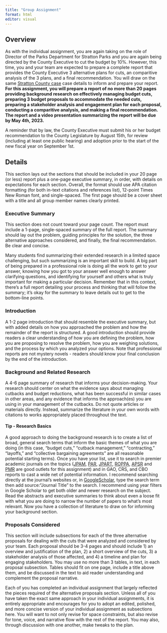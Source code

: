 ```yaml
---
title: "Group Assignment"
format: html
editor: visual
---
```


## Overview

As with the individual assignment, you are again taking on the role of Director of the Parks Department for Stratton Parks and you are again being directed by the County Executive to cut the budget by 10%. However, this time, you and your team are expected to prepare a complete report that provides the County Executive 3 alternative plans for cuts, an comparitive analysis of the 3 plans, and a final recommendation. You will draw on the same [Stratton County case](stratton.qmd) case details to inform and prepare your report. **For this assignment, you will prepare a report of no more than 20 pages providing background research on effectively managing budget cuts, preparing 3 budget proposals to accommodate the needed cuts, preparing a stakeholder analysis and engagement plan for each proposal, conducting a comparitive analysis, and making a final recommendation. The report and a video presentation summarizing the report will be due by May 4th, 2023.**

::: callout-note
A reminder that by law, the County Executive must submit his or her budget recommendation to the County Legislature by August 15th, for review (including at least one public hearing) and adoption prior to the start of the new fiscal year on September 1st.
:::

## Details

This section lays out the sections that should be included in your 20 page (or less) report plus a one-page executive summary, in order, with details on expectations for each section. Overall, the format should use APA citation formatting (for both in-text citations and references list), 12-point Times New Roman font, and single-spaced. The first page should be a cover sheet with a title and all group member names clearly printed.

### Executive Summary
This section does not count toward your page count. The report must include a 1-page, single-spaced summary of the full report. The summary should lay out the problem, guiding principles for the solution, the three alternative approaches considered, and finally, the final recommendation. Be clear and concise.

:::{.callout-note}
Many students find summarizing their extended research in a limited space challenging, but such summarizing is an important skill to build. A big part of being prepared in a professional role is doing all the work to get to your answer, knowing how you got to your answer well enough to answer clarifying questions, and identifying for yourself and others what is truly important for making a particular decision. Remember that in this context, there's a full report detailing your process and thinking that will follow the summary; it's okay for the summary to leave details out to get to the bottom-line points.
:::

### Introduction
A 1-2 page introduction that should resemble the executive summary, but with added details on how you approached the problem and how the remainder of the report is structured. A good introduction should provide readers a clear understanding of how you are defining the problem, how you are proposing to resolve the problem, how you are weighing solutions, and the process by which you analyzed your options. Note that professional reports are not mystery novels - readers should know your final conclusion by the end of the introduction.

### Background and Related Research
A 4-6 page summary of research that informs your decision-making. Your research should center on what the evidence says about managing cutbacks and budget reductions, what has been successful in similar cases in other areas, and any evidence that informs the approach(es) you are using in your management of the cutbacks. Do not quote articles or materials directly. Instead, summarize the literature in your own words with citations to works appropriately placed throughout the text. 

:::{.callout-tip}
#### Tip - Research Basics
A good approach to doing the background research is to create a list of broad, general search terms that inform the basic themes of what you are doing (in this case, "budget cuts," "cutback management," "contracting," "layoffs," and "collective bargaining agreements" are all reasonable potential starting terms). Once you have your list, use it to search in premier academic journals on the topics ([JPAM](https://onlinelibrary.wiley.com/journal/15206688), [PAR](https://onlinelibrary.wiley.com/journal/15406210?utm_source=google&utm_medium=paidsearch&utm_campaign=R3MR425&utm_content=SocBehavSci&gclid=Cj0KCQiA0oagBhDHARIsAI-BbgdO4YOy7YBp0Ck17cN2y3dYHzVt3pWCPYXVXD6zBiT-22FbfgNekEkaAglEEALw_wcB), [JPART](https://academic.oup.com/jpart), [ROPPA](https://journals.sagepub.com/home/rop), [APSR](https://www.cambridge.org/core/journals/american-political-science-review) and [PMR](https://www.tandfonline.com/journals/rpxm20) are good outlets for this assignment) and in GAO, CRS, and CBO reports to cast a wide net of potential information. I recommend searching directly at the journal's websites or, in [GoogleScholar](https://scholar.google.com), type the search term then add source:"Journal Title" to the search. I recommend using year filters in Google Scholar to get both older and newer research on the subject. Read the abstracts and executive summaries to think about even a loose fit with what you are doing to narrow the number of papers to what's most relevant. Now you have a collection of literature to draw on for informing your background section.
:::

### Proposals Considered
This section will include subsections for each of the three alternative proposals for dealing with the cuts that were analyzed and considered by your team. Each proposal should be 3-4 pages and should include 1) an overview and justification of the plan, 2) a short overview of the cuts, 3) a stakeholder analysis of those affected, and 4) a timeline and plan for engaging stakeholders. You may use no more than 3 tables, in text, in each proposal subsection. Tables should fit on one page, include a title above them, and be discussed in the text to aid reader understanding and complement the proposal narrative.

:::{.callout-note}
Each of you has completed an individual assignment that largely reflected the pieces required of the alternative proposals section. Unless all of you have taken the exact same approach in your individual assignments, it is entirely appropriate and encourages for you to adopt an edited, polished, and more concise version of your individual assignment as subsections here. You will want to not only revise for space constraints, but also revise for tone, voice, and narrative flow with the rest of the report. You may also, through discussion with one another, make tweaks to the plan.
:::

### 
